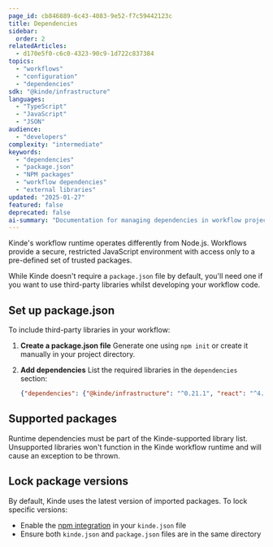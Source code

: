 ```yaml
---
page_id: cb846889-6c43-4083-9e52-f7c59442123c
title: Dependencies
sidebar:
  order: 2
relatedArticles:
  - d170e5f0-c6c0-4323-90c9-1d722c837384
topics:
  - "workflows"
  - "configuration"
  - "dependencies"
sdk: "@kinde/infrastructure"
languages:
  - "TypeScript"
  - "JavaScript"
  - "JSON"
audience:
  - "developers"
complexity: "intermediate"
keywords:
  - "dependencies"
  - "package.json"
  - "NPM packages"
  - "workflow dependencies"
  - "external libraries"
updated: "2025-01-27"
featured: false
deprecated: false
ai-summary: "Documentation for managing dependencies in workflow projects, including package.json configuration and external library usage."
---
```


Kinde's workflow runtime operates differently from Node.js. Workflows provide a secure, restricted JavaScript environment with access only to a pre-defined set of trusted packages.

While Kinde doesn't require a `package.json` file by default, you'll need one if you want to use third-party libraries whilst developing your workflow code.

## Set up package.json

To include third-party libraries in your workflow:

1. **Create a package.json file**
   Generate one using `npm init` or create it manually in your project directory.

2. **Add dependencies**
   List the required libraries in the `dependencies` section:

   ```json
   {"dependencies": {"@kinde/infrastructure": "^0.21.1", "react": "^4.17.21"}}
   ```

## Supported packages

Runtime dependencies must be part of the Kinde-supported library list. Unsupported libraries won't function in the Kinde workflow runtime and will cause an exception to be thrown.

## Lock package versions

By default, Kinde uses the latest version of imported packages. To lock specific versions:

- Enable the [npm integration](/workflows/configuration/kinde-json/) in your `kinde.json` file
- Ensure both `kinde.json` and `package.json` files are in the same directory
